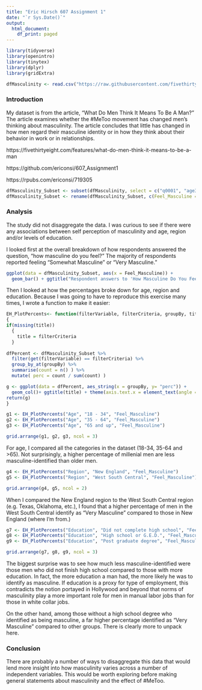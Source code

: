 ```yaml
---
title: "Eric Hirsch 607 Assignment 1"
date: "`r Sys.Date()`"
output:
  html_document:
    df_print: paged
---
```



```r
library(tidyverse)
library(openintro)
library(tinytex)
library(dplyr)
library(gridExtra)    

```

``` r
dfMasculinity <- read.csv("https://raw.githubusercontent.com/fivethirtyeight/data/master/masculinity-survey/raw-responses.csv", header= TRUE)
```

### Introduction

My dataset is from the article, "What Do Men Think It Means To Be A Man?" The article examines whether the #MeToo movement has changed men's thinking about masculinity.  The article concludes that little has changed in how men regard their masculine identity or in how they think about their behavior in work or in relationships.

https://fivethirtyeight.com/features/what-do-men-think-it-means-to-be-a-man

https://github.com/ericonsi/607_Assignment1

https://rpubs.com/ericonsi/719305

``` r

dfMasculinity_Subset <- subset(dfMasculinity, select = c("q0001", "age3", "q0026", "q0005", "race2", "q0029", "q0035", "q0030"))
dfMasculinity_Subset <- rename(dfMasculinity_Subset, c(Feel_Masculine =  "q0001", Age = "age3", Orientation = "q0026", BelieveSocietyPressuresMen="q0005", Race="race2", Education="q0029", Region="q0035", State="q0030"))
```
### Analysis 
The study did not disaggregate the data.  I was curious to see if there were any associations between self perception of masculinity and age, region and/or levels of education.

I looked first at the overall breakdown of how respondents answered the question, "how masculine do you feel?"   The majority of respondents reported feeling "Somewhat Masculine" or "Very Masculine."

``` r
ggplot(data = dfMasculinity_Subset, aes(x = Feel_Masculine)) +
  geom_bar() + ggtitle("Respondent answers to 'How Masculine Do You Feel'")
```


Then I looked at how the percentages broke down for age, region and education.  Because I was going to have to reproduce this exercise many times, I wrote a function to make it easier:
``` r

EH_PlotPercents<- function(filterVariable, filterCriteria, groupBy, title)
{
if(missing(title))
  {
    title = filterCriteria
  }
  
dfPercent <- dfMasculinity_Subset %>%
  filter(get(filterVariable) == filterCriteria) %>%
  group_by_at(groupBy) %>%
  summarise(count = n() ) %>%
  mutate( perc = count / sum(count) )

g <- ggplot(data = dfPercent, aes_string(x = groupBy, y= "perc")) +
  geom_col()+ ggtitle(title) + theme(axis.text.x = element_text(angle = 90))
return(g)
}
```

``` r
g1 <- EH_PlotPercents("Age", "18 - 34", "Feel_Masculine")
g2 <- EH_PlotPercents("Age", "35 - 64", "Feel_Masculine")
g3 <- EH_PlotPercents("Age", "65 and up", "Feel_Masculine")

grid.arrange(g1, g2, g3, ncol = 3)  
```

For age, I compared all the categories in the dataset (18-34, 35-64 and >65).  Not surprisingly, a higher percentage of millenial men are less masculine-identified than older men.

``` r
g4 <- EH_PlotPercents("Region", "New England", "Feel_Masculine")
g5 <- EH_PlotPercents("Region", "West South Central", "Feel_Masculine")

grid.arrange(g4, g5, ncol = 2)  
```

When I compared the New England region to the West South Central region (e.g. Texas, Oklahoma, etc.), I found that a higher percentage of men in the West South Central identify as "Very Masculine" compared to those in New England (where I'm from.) 

``` r

g7 <- EH_PlotPercents("Education", "Did not complete high school", "Feel_Masculine", "Didn't finish HS")
g8 <- EH_PlotPercents("Education", "High school or G.E.D.", "Feel_Masculine")
g9 <- EH_PlotPercents("Education", "Post graduate degree", "Feel_Masculine")

grid.arrange(g7, g8, g9, ncol = 3)  
```

The biggest surprise was to see how much less masculine-identified were those men who did not finish high school compared to those with more education.  In fact, the more education a man had, the more likely he was to identify as masculine. If education is a proxy for type of employment, this contradicts the notion portayed in Hollywood and beyond that norms of masculinity play a more important role for men in manual labor jobs than for those in white collar jobs.  

On the other hand, among those without a high school degree who identified as being masculine, a far higher percentage identified as "Very Masculine" compared to other groups.  There is clearly more to unpack here.

### Conclusion
There are probably a number of ways to disaggregate this data that would lend more insight into how masculinity varies across a number of independent variables.  This would be worth exploring before making general statements about masculinity and the effect of #MeToo.